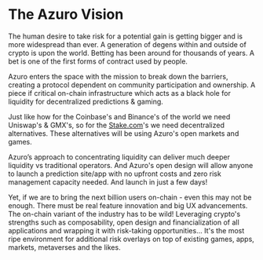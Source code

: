 # The Azuro Vision

The human desire to take risk for a potential gain is getting bigger and is more widespread than ever. A generation of degens within and outside of crypto is upon the world. Betting has been around for thousands of years. A bet is one of the first forms of contract used by people.

Azuro enters the space with the mission to break down the barriers, creating a protocol dependent on community participation and ownership. A piece if critical on-chain infrastructure which acts as a black hole for liquidity for decentralized predictions & gaming.

Just like how for the Coinbase's and Binance's of the world we need Uniswap's & GMX's, so for the [Stake.com](https://Stake.com)'s we need decentralized alternatives. These alternatives will be using Azuro's open markets and games.

Azuro’s approach to concentrating liquidity can deliver much deeper liquidity vs traditional operators. And Azuro's open design will allow anyone to launch a prediction site/app with no upfront costs and zero risk management capacity needed. And launch in just a few days!

Yet, if we are to bring the next billion users on-chain - even this may not be enough. There must be real feature innovation and big UX advancements. The on-chain variant of the industry has to be wild! Leveraging crypto's strengths such as composability, open design and financialization of all applications and wrapping it with risk-taking opportunities... It's the most ripe environment for additional risk overlays on top of existing games, apps, markets, metaverses and the likes.

